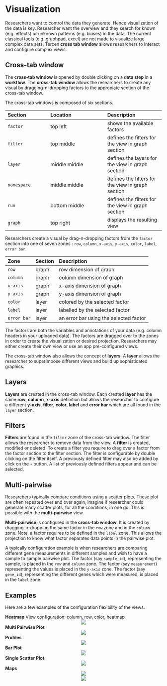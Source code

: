 # Visualization

Researchers want to control the data they generate. Hence visualization of the data is key. Researcher want the overview and they search for known (e.g. effects) or unknown patterns (e.g. biases) in the data. The current classical tools (e.g. graphpad, excel) are not made to visualize large complex data sets. Tercen __cross tab  window__ allows researchers to interact and configure complex views.

## Cross-tab window

The __cross-tab window__ is opened by double clicking on a __data step__ in a __workflow__. The __cross-tab window__ allows the researchers to create any visual by dragging-n-dropping factors to the appropiate section of the cross-tab window.

The cross-tab windows is composed of six sections.

Section   | Location | Description |
:-----    | :------- |:------- |
`factor`  | top left     | shows the available factors
`filter`  | top middle   | defines the filters for the view in graph section
`layer`   | middle middle| defines the layers for the view in graph section
`namespace`| middle middle| defines the filters for the view in graph section
`run` | bottom middle| defines the filters for the view in graph section
`graph` | top right    | displays the resulting view


Researchers create a visual by drag-n-dropping factors from the `factor` section into one of seven zones : `row`, `column`, `x-axis`, `y-axis`, `color`, `label`, `error bar`.

Zone   |Section| Description |
:----- |:----- |:------- |
`row`    | graph| row dimension of graph|
`column`  | graph| column dimension of graph|
`x-axis` | graph| x-axis dimension of graph|
`y-axis`  | graph| y-axis dimension of graph|
`color` | layer| colored by the selected factor|
`label`  | layer|labelled by the selected factor|
`error bar`|layer| an error bar using the selected factor|

The factors are both the variables and annotations of your data (e.g. column headers in your uploaded data). The factors are dragged over to the zones in order to create the visualization or desired projection. Researchers may either create their own view or use an app pre-configured views. 

The cross-tab window also allows the concept of __layers__. A __layer__ allows the researcher to superimpose different views and build up sophisticated graphics. 

## Layers

__Layers__ are created in the cross-tab window. Each created __layer__ has the same __row__, __column__, __x-axis__ definition but allows the researcher to configure a different __y-axis__, __filter__, __color__, __label__ and __error bar__ which are all found in the `layer` section.

## Filters

__Filters__ are found in the `filter` zone of the cross-tab window. The filter allows the researcher to remove data from the view. A __filter__ is created, modified or deleted.
To create a filter you require to drag over a factor from the factor section to the filter section. The filter is configurable by double clicking on the filter itself. A previously defined filter may also be added by click on the `+` button. A list of previously defined filters appear and can be selected.


## Multi-pairwise
Researchers typically compare conditions using a scatter plots. These plot are often repeated over and over again, imagine if researcher could generate many scatter plots, for all the conditions, in one go. This is possible with the __multi-pairwise__ view.

__Multi-pairwise__ is configured in the __cross-tab window__. It is created by dragging-n-dropping the same factor in the `row` zone and in the `column` zone. Note, a factor requires to be defined in the `label` zone. This allows the projection to know what factor separates data points in the pairwise plot. 

A typically configuration example is when researchers are comparing different gene measurements in different samples and wish to have a sample to sample pairwise plot. The factor (say `sample_id`), representing the sample, is placed in the `row` and `column` zone. The factor (say `measurement`) representing the values is placed in the `y-axis` zone. The factor (say `gene_id`), representing the different genes which were measured, is placed in the `label` zone.


## Examples

Here are a few examples of the configuration flexibility of the views.

__Heatmap__
View configuration: column, row, color, heatmap
<center> ![](images/heatmap.png) </center>

__Multi Pairwise Plot__
<center> ![](images/pairwise.png) </center>

__Profiles__
<center> ![](images/geo.png) </center>

__Bar Plot__
<center> ![](images/debt.png) </center>

__Single Scatter Plot__
<center> ![](images/geo.png) </center>

__Maps__
<center> ![](images/ireland.png) </center>


<center>![](images\visual1.png)</center>
